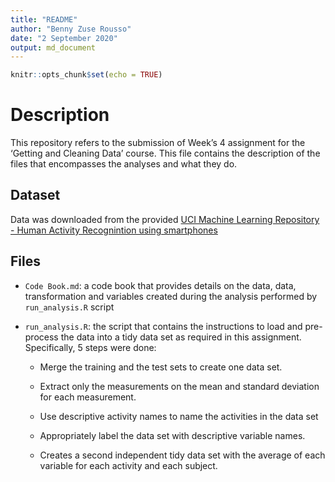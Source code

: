 ---
title: "README"
author: "Benny Zuse Rousso"
date: "2 September 2020"
output: md_document
---

```{r setup, include=FALSE}
knitr::opts_chunk$set(echo = TRUE)
```

# Description

This repository refers to the submission of Week's 4 assignment for the 'Getting and Cleaning Data' course. This file contains the description of the files that encompasses the analyses and what they do.

## Dataset
Data was downloaded from the provided [UCI Machine Learning Repository - Human Activity Recognintion using smartphones ](https://d396qusza40orc.cloudfront.net/getdata%2Fprojectfiles%2FUCI%20HAR%20Dataset.zip)

## Files

* `Code Book.md`: a code book that provides details on the data, data, transformation and variables created during the analysis performed by `run_analysis.R` script

* `run_analysis.R`: the script that contains the instructions to load and pre-process the data into a tidy data set as required in this assignment. Specifically, 5 steps were done:

  * Merge the training and the test sets to create one data set.
  
  * Extract only the measurements on the mean and standard deviation for each measurement.
  
  * Use descriptive activity names to name the activities in the data set
  
  * Appropriately label the data set with descriptive variable names.
  
  * Creates a second independent tidy data set with the average of each variable for each activity and each subject.